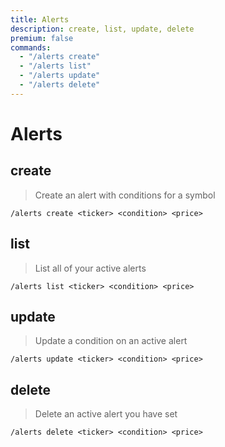 ```yaml
---
title: Alerts
description: create, list, update, delete
premium: false
commands:
  - "/alerts create"
  - "/alerts list"
  - "/alerts update"
  - "/alerts delete"
---
```


# Alerts

## create

> Create an alert with conditions for a symbol

```format
/alerts create <ticker> <condition> <price>
```

## list

> List all of your active alerts

```format
/alerts list <ticker> <condition> <price>
```

## update

> Update a condition on an active alert

```format
/alerts update <ticker> <condition> <price>
```

## delete

> Delete an active alert you have set

```format
/alerts delete <ticker> <condition> <price>
```

